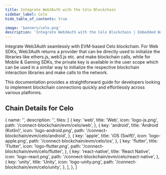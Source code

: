 ```yaml
---
title: Integrate Web3Auth with the Celo Blockchain
sidebar_label: Celo
hide_table_of_contents: true

image: 'banners/celo.png'
description: 'Integrate Web3Auth with the Celo Blockchain | Embedded Wallets'
---
```



<SEO
  title="Integrate Web3Auth with the Celo Blockchain"
  description="Integrate Web3Auth with the Celo Blockchain | Embedded Wallets"
  image="https://web3auth.io/docs/banners/celo.png"
  slug="/embedded-wallets/connect-blockchain/evm/celo"
/>

Integrate Web3Auth seamlessly with EVM-based Celo blockchain. For Web SDKs, Web3Auth returns a provider that can be directly used to initialize the libraries like ethers.js, web3.js etc. and make blockchain calls, while for Mobile & Gaming SDKs, the private key is available in the user scope which can be used in a similar way to initialize the respective blockchain interaction libraries and make calls to the network.

This documentation provides a straightforward guide for developers looking to implement blockchain connections quickly and effortlessly across various platforms.

## Chain Details for Celo

<ChainDetailsCelo />

  {
    name: '',
    description: '',
    tiles: [
      {
        key: 'web',
        title: 'Web',
        icon: 'logo-js.png',
        path: '/connect-blockchain/evm/celo/web',
      },
      {
        key: 'android',
        title: 'Android (Kotlin)',
        icon: 'logo-android.png',
        path: '/connect-blockchain/evm/celo/android',
      },
      {
        key: 'apple',
        title: 'iOS (Swift)',
        icon: 'logo-apple.png',
        path: '/connect-blockchain/evm/celo/ios',
      },
      {
        key: 'flutter',
        title: 'Flutter',
        icon: 'logo-flutter.png',
        path: '/connect-blockchain/evm/celo/flutter',
      },
      {
        key: 'react-native',
        title: 'React Native',
        icon: 'logo-react.png',
        path: '/connect-blockchain/evm/celo/react-native',
      },
      {
        key: 'unity',
        title: 'Unity',
        icon: 'logo-unity.png',
        path: '/connect-blockchain/evm/celo/unity',
      },
    ],
  },
]

<Tiles tileGroups={Celo} />
